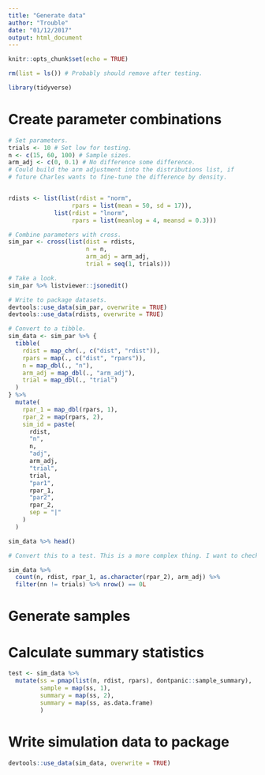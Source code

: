 ```yaml
---
title: "Generate data"
author: "Trouble"
date: "01/12/2017"
output: html_document
---
```


```r
knitr::opts_chunk$set(echo = TRUE)

rm(list = ls()) # Probably should remove after testing.

library(tidyverse)

```

# Create parameter combinations

```r
# Set parameters.
trials <- 10 # Set low for testing.
n <- c(15, 60, 100) # Sample sizes.
arm_adj <- c(0, 0.1) # No difference some difference.
# Could build the arm adjustment into the distributions list, if
# future Charles wants to fine-tune the difference by density.


rdists <- list(list(rdist = "norm",
                  rpars = list(mean = 50, sd = 17)),
             list(rdist = "lnorm",
                  rpars = list(meanlog = 4, meansd = 0.3)))

# Combine parameters with cross.
sim_par <- cross(list(dist = rdists,
                      n = n,
                      arm_adj = arm_adj,
                      trial = seq(1, trials)))

# Take a look.
sim_par %>% listviewer::jsonedit()

# Write to package datasets.
devtools::use_data(sim_par, overwrite = TRUE)
devtools::use_data(rdists, overwrite = TRUE)
```

```r
# Convert to a tibble.
sim_data <- sim_par %>% {
  tibble(
    rdist = map_chr(., c("dist", "rdist")),
    rpars = map(., c("dist", "rpars")),
    n = map_dbl(., "n"),
    arm_adj = map_dbl(., "arm_adj"),
    trial = map_dbl(., "trial")
  )
} %>% 
  mutate(
    rpar_1 = map_dbl(rpars, 1),
    rpar_2 = map(rpars, 2),
    sim_id = paste(
      rdist,
      "n",
      n,
      "adj",
      arm_adj,
      "trial",
      trial,
      "par1",
      rpar_1,
      "par2",
      rpar_2,
      sep = "|"
    )
  )

sim_data %>% head()
```

```r
# Convert this to a test. This is a more complex thing. I want to check that the the grouped tally is the same as the product of the cardinalities of simulation parameters.

sim_data %>% 
  count(n, rdist, rpar_1, as.character(rpar_2), arm_adj) %>% 
  filter(nn != trials) %>% nrow() == 0L
```

# Generate samples

# Calculate summary statistics

```r
test <- sim_data %>% 
  mutate(ss = pmap(list(n, rdist, rpars), dontpanic::sample_summary),
         sample = map(ss, 1),
         summary = map(ss, 2),
         summary = map(ss, as.data.frame)
         )


```


# Write simulation data to package

```r
devtools::use_data(sim_data, overwrite = TRUE)
```

